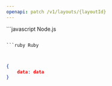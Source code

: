 ```yaml
---
openapi: patch /v1/layouts/{layoutId}
---
```


<RequestExample>
```javascript Node.js


```

```ruby Ruby

```

```python Python

```

```java Java

```

</RequestExample>

<ResponseExample>

```json Response
{
    data: data
}
```

</ResponseExample>